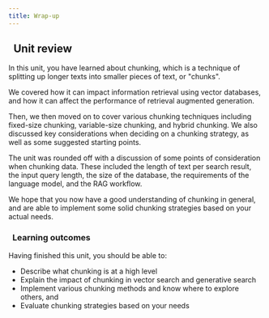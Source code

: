 ```yaml
---
title: Wrap-up
---
```


## <i class="fa-solid fa-chalkboard-user"></i>&nbsp;&nbsp;Unit review

In this unit, you have learned about chunking, which is a technique of splitting up longer texts into smaller pieces of text, or "chunks".

We covered how it can impact information retrieval using vector databases, and how it can affect the performance of retrieval augmented generation.

Then, we then moved on to cover various chunking techniques including fixed-size chunking, variable-size chunking, and hybrid chunking. We also discussed key considerations when deciding on a chunking strategy, as well as some suggested starting points.

The unit was rounded off with a discussion of some points of consideration when chunking data. These included the length of text per search result, the input query length, the size of the database, the requirements of the language model, and the RAG workflow.

We hope that you now have a good understanding of chunking in general, and are able to implement some solid chunking strategies based on your actual needs.

### <i class="fa-solid fa-clipboard-list-check"></i>&nbsp;&nbsp;Learning outcomes

Having finished this unit, you should be able to:
- Describe what chunking is at a high level
- Explain the impact of chunking in vector search and generative search
- Implement various chunking methods and know where to explore others, and
- Evaluate chunking strategies based on your needs


<GiscusDocComment />
